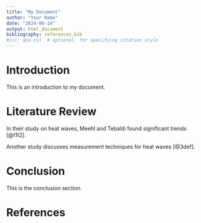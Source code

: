 ```yaml
---
title: "My Document"
author: "Your Name"
date: "2024-06-14"
output: html_document
bibliography: references.bib
#csl: apa.csl  # optional, for specifying citation style
---
```


# Introduction

This is an introduction to my document.

# Literature Review

In their study on heat waves, Meehl and Tebaldi found significant trends [@t1t2].

Another study discusses measurement techniques for heat waves [@3def].

# Conclusion

This is the conclusion section.


# References